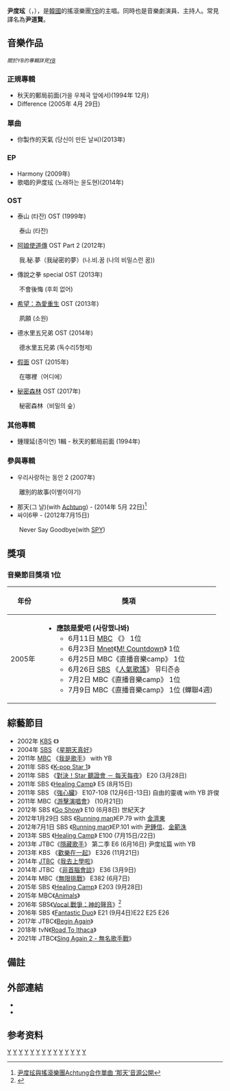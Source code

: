 {{藝人
|姓名 = 尹度玹
|類型 = 男歌手
|圖片 = Yoon Do-Hyun from acrofan.jpg
|圖片尺寸 = 250px
|圖片簡介 = 
|本名 =
|外文名 = 윤도현
|外文 = ko
|羅馬拼音 = Yoon Do Hyun
|英文名 =
|暱稱 =
|其他藝名 = 
|國籍 = {{KOR}}
|出生日期 = {{Birth date and age|1972|2|3}}
|出生地點 = {{KOR}}[[京畿道|京畿道]][[坡州市|坡州市]]{{link-ko|文山邑|문산읍 (파주시)}}
|宗教信仰 = [[新教|新教]]
|語言 = [[韓語|韓語]]
|職業 = [[歌手|歌手]]、[[演員|演員]]、[[主持人|主持人]]
|配偶 = {{link-ko|李美玉|이미옥 (뮤지컬 배우)}}<ref>[http://news.donga.com/3/all/20020615/7832359/1 歌手尹度玹與音樂劇演員李美玉結婚] {{Wayback|url=http://news.donga.com/3/all/20020615/7832359/1 |date=20160915034029 }}{{ko}}</ref>
|音樂類型 = [[搖滾樂|搖滾樂]]、[[重金屬|重金屬]]、[[民謠搖滾|民謠搖滾]]、[[流行搖滾|流行搖滾]]
|教育程度 = 
|出道作 = 
|出道日期 = 
|代表作 = 
|活躍年代 = 1993年至今
|唱片公司 = 
|經紀公司 = Dee Company
|相關團體 =[[YB_(樂團)|YB]] (1996年至今)
|網站 = {{URL|ybrocks.com}} / 官方網站
}}

'''尹度玹'''（{{lang-ko|'''윤도현'''}}，{{bd|1972年|2月3日}}），是[[韓國|韓國]]的搖滾樂團[[YB_(樂團)|YB]]的主唱。同時也是音樂劇演員、主持人。常見譯名為'''尹道賢'''。

== 音樂作品 ==
''<small>關於YB的專輯詳見[[YB_(樂團)|YB]]</small>''

=== 正規專輯 ===
* 秋天的郵局前面(가을 우체국 앞에서)(1994年 12月)
* Difference (2005年 4月 29日)

=== 單曲 ===
* 你製作的天氣 (당신이 만든 날씨)(2013年)

=== EP ===
* Harmony (2009年)
*歌唱的尹度玹 (노래하는 윤도현)(2014年)

=== OST ===
* 泰山 (타잔) OST (1999年)
　　泰山 (타잔)
* [[阿娘使道傳|阿娘使道傳]] OST Part 2 (2012年)
　　我.秘.夢（我祕密的夢）(나.비.꿈 (나의 비밀스런 꿈))
* 傳說之拳 special OST (2013年)
　　不會後悔 (후회 없어)
* [[希望：為愛重生|希望：為愛重生]] OST (2013年)
　　夙願 (소원)
* 德水里五兄弟 OST (2014年)
　　德水里五兄弟 (독수리5형제)
* [[假面_(電視劇)|假面]] OST (2015年)
　　在哪裡（어디에）
* [[秘密森林|秘密森林]] OST (2017年)
　　秘密森林（비밀의 숲）

=== 其他專輯 ===
* 鍾理延(종이연) 1輯 - 秋天的郵局前面 (1994年)

=== 參與專輯 ===
* 우리사랑하는 동안 2 (2007年)
　　離別的故事(이별이야기)
* 那天(그 날)(with [[Achtung|Achtung]]) - (2014年 5月 22日)<ref>[http://www.newsway.co.kr/view.php?tp=1&ud=2014052211123014233 尹度玹與搖滾樂團Achtung合作單曲 ‘那天’音源公開]{{Dead link}}{{ko}}</ref>
*싸이6甲 - (2012年7月15日)
　　Never Say Goodbye(with [[SPY|SPY]])

== 獎項 ==

=== 音樂節目獎項 1位 ===
{| class="wikitable" style="width:46em;"
! style="width:4em;" | 年份
! 獎項
|-
! 2005年
|
* '''應該是愛吧 (사랑했나봐)'''
** 6月11日 [[文化廣播_(韓國)|MBC]] 《{{link-ko|直播音樂camp|생방송 음악캠프}}》 1位
** 6月23日 [[Mnet|Mnet]]《[[M!_Countdown|M! Countdown]]》 1位
** 6月25日 MBC《直播音樂camp》 1位
** 6月26日 [[SBS_(韓國)|SBS]] 《[[SBS人氣歌謠|人氣歌謠]]》 뮤티즌송
** 7月2日 MBC《直播音樂camp》 1位
** 7月9日 MBC《直播音樂camp》 1位 (蟬聯4週)
|}

== 綜藝節目 ==
* 2002年 [[韓國放送公社|KBS]] 《{{link-ko|尹度玹的情書|윤도현의 러브 레터}}》
* 2004年 [[SBS_(韓國)|SBS]] 《[[星期天真好|星期天真好]]》
* 2011年 [[文化廣播_(韓國)|MBC]] 《[[我是歌手_(韩国)|我是歌手]]》 with YB
* 2011年 SBS 《[[K-pop_Star_1|K-pop Star 1]]》
* 2011年 SBS 《[[對決！Star_聽證會_－_每天每夜|對決！Star 聽證會 － 每天每夜]]》 E20 (3月28日)
* 2011年 SBS 《[[Healing_Camp|Healing Camp]]》 E5 (8月15日)
* 2011年 SBS 《[[強心臟|強心臟]]》 E107-108 (12月6日-13日) 自由的靈魂 with YB 許俊
* 2011年 MBC《[[MBC_游擊演唱會|游擊演唱會]]》 (10月21日)
* 2012年 SBS 《[[Go_Show|Go Show]]》 E10 (6月8日) 世紀天才
* 2012年1月29日 SBS 《[[Running_man|Running man]]》EP.79 with [[金濟東|金濟東]]
* 2012年7月1日 SBS 《[[Running_man|Running man]]》EP.101 with [[尹鍾信|尹鍾信]]、[[金範洙|金範洙]]
* 2013年 SBS 《[[Healing_Camp|Healing Camp]]》 E100 (7月15日/22日)
* 2013年 JTBC《[[隱藏歌手|隱藏歌手]]》 第二季 E6 (6月16日) 尹度玹篇 with YB
* 2013年 KBS 《[[歡樂在一起|歡樂在一起]]》 E326 (11月21日)
* 2014年 [[JTBC|JTBC]]《[[我去上學啦_(韓國)|我去上學啦]]》
* 2014年 JTBC 《[[非首腦會談|非首腦會談]]》 E36 (3月9日)
* 2014年 MBC《[[無限挑戰|無限挑戰]]》 E382 (6月7日)
* 2015年 SBS 《[[Healing_Camp|Healing Camp]]》 E203 (9月28日)
* 2015年 MBC《[[Animals|Animals]]》
* 2016年 SBS《[[Vocal_戰爭：神的聲音|Vocal 戰爭：神的聲音]]》<ref>{{Cite web |url=http://tenasia.hankyung.com/archives/862723 |title=‘신의목소리’ 김재환, ‘너랑 나’ 윤도현 꺾었다 ‘大이변’ |accessdate=2016-07-03 |archive-date=2016-08-17 |archive-url=https://web.archive.org/web/20160817102503/http://tenasia.hankyung.com/archives/862723 |dead-url=no }}</ref>
* 2016年 SBS 《[[Fantastic_Duo|Fantastic Duo]]》 E21 (9月4日)E22 E25 E26
* 2017年 JTBC《[[Begin_Again_(電視節目)|Begin Again]]》
* 2018年 tvN《[[Road_To_Ithaca|Road To Ithaca]]》
* 2021年 JTBC《[[Sing_Again_2_-_無名歌手戰|Sing Again 2 - 無名歌手戰]]》

== 備註 ==
{{reflist}}

== 外部連結 ==
*{{twitter|ybrocks}}
*{{instagram|ybrocks}}

== 参考资料 ==
{{reflist}}

{{我是歌手第一季}}
{{Fantastic Duo}}

[[Category:韓國男歌手|Y]]
[[Category:韓國流行音樂歌手|Y]]
[[Category:韓語流行音樂歌手|Y]]
[[Category:韓國節奏藍調歌手|Y]]
[[Category:韓國音樂劇演員|Y]]
[[Category:韓國廣播主持人|Y]]
[[Category:韓國搖滾歌手|Y]]
[[Category:韓國作曲家|Y]]
[[Category:韓國作詞家|Y]]
[[Category:韓國新教徒|Y]]
[[Category:韓國吉他手|Y]]
[[Category:京畿道出身人物|Y]]
[[Category:坡州市出身人物|Y]]
[[Category:尹姓|Y]]